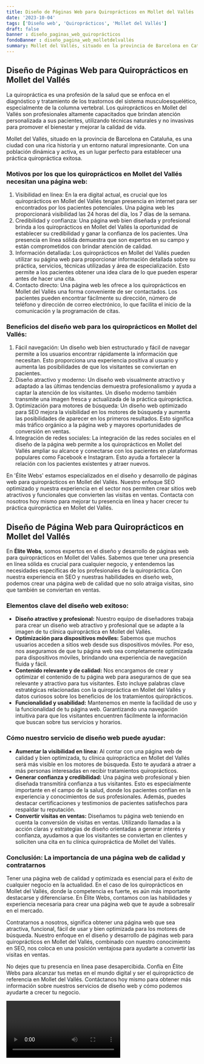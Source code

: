 ```yaml
---
title: Diseño de Páginas Web para Quiroprácticos en Mollet del Vallés
date: '2023-10-04'
tags: ['Diseño web', 'Quiroprácticos', 'Mollet del Vallés']
draft: false
banner : diseño_paginas_web_quiroprácticos
fondoBanner : diseño_pagina_web_molletdelvallés
summary: Mollet del Vallés, situado en la provincia de Barcelona en Cataluña, es una ciudad con una rica historia y un entorno natural impresionante. Con una población dinámica y activa, es un lugar perfecto para establecer una práctica quiropráctica exitosa.
---
```


## Diseño de Páginas Web para Quiroprácticos en Mollet del Vallés
La quiropráctica es una profesión de la salud que se enfoca en el diagnóstico y tratamiento de los trastornos del sistema musculoesquelético, especialmente de la columna vertebral. Los quiroprácticos en Mollet del Vallés son profesionales altamente capacitados que brindan atención personalizada a sus pacientes, utilizando técnicas naturales y no invasivas para promover el bienestar y mejorar la calidad de vida.

Mollet del Vallés, situado en la provincia de Barcelona en Cataluña, es una ciudad con una rica historia y un entorno natural impresionante. Con una población dinámica y activa, es un lugar perfecto para establecer una práctica quiropráctica exitosa.

### Motivos por los que los quiroprácticos en Mollet del Vallés necesitan una página web:
1. Visibilidad en línea: En la era digital actual, es crucial que los quiroprácticos en Mollet del Vallés tengan presencia en internet para ser encontrados por los pacientes potenciales. Una página web les proporcionará visibilidad las 24 horas del día, los 7 días de la semana.
2. Credibilidad y confianza: Una página web bien diseñada y profesional brinda a los quiroprácticos en Mollet del Vallés la oportunidad de establecer su credibilidad y ganar la confianza de los pacientes. Una presencia en línea sólida demuestra que son expertos en su campo y están comprometidos con brindar atención de calidad.
3. Información detallada: Los quiroprácticos en Mollet del Vallés pueden utilizar su página web para proporcionar información detallada sobre su práctica, servicios, técnicas utilizadas y área de especialización. Esto permite a los pacientes obtener una idea clara de lo que pueden esperar antes de hacer una cita.
4. Contacto directo: Una página web les ofrece a los quiroprácticos en Mollet del Vallés una forma conveniente de ser contactados. Los pacientes pueden encontrar fácilmente su dirección, número de teléfono y dirección de correo electrónico, lo que facilita el inicio de la comunicación y la programación de citas.

### Beneficios del diseño web para los quiroprácticos en Mollet del Vallés:
1. Fácil navegación: Un diseño web bien estructurado y fácil de navegar permite a los usuarios encontrar rápidamente la información que necesitan. Esto proporciona una experiencia positiva al usuario y aumenta las posibilidades de que los visitantes se conviertan en pacientes.
2. Diseño atractivo y moderno: Un diseño web visualmente atractivo y adaptado a las últimas tendencias demuestra profesionalismo y ayuda a captar la atención de los visitantes. Un diseño moderno también transmite una imagen fresca y actualizada de la práctica quiropráctica.
3. Optimización para motores de búsqueda: Un diseño web optimizado para SEO mejora la visibilidad en los motores de búsqueda y aumenta las posibilidades de aparecer en los primeros resultados. Esto significa más tráfico orgánico a la página web y mayores oportunidades de conversión en ventas.
4. Integración de redes sociales: La integración de las redes sociales en el diseño de la página web permite a los quiroprácticos en Mollet del Vallés ampliar su alcance y conectarse con los pacientes en plataformas populares como Facebook e Instagram. Esto ayuda a fortalecer la relación con los pacientes existentes y atraer nuevos.

En 'Élite Webs' estamos especializados en el diseño y desarrollo de páginas web para quiroprácticos en Mollet del Vallés. Nuestro enfoque SEO optimizado y nuestra experiencia en el sector nos permiten crear sitios web atractivos y funcionales que convierten las visitas en ventas. Contacta con nosotros hoy mismo para mejorar tu presencia en línea y hacer crecer tu práctica quiropráctica en Mollet del Vallés.

<GifSeo />

<Cta />

## Diseño de Página Web para Quiroprácticos en Mollet del Vallés

En **Élite Webs**, somos expertos en el diseño y desarrollo de páginas web para quiroprácticos en Mollet del Vallés. Sabemos que tener una presencia en línea sólida es crucial para cualquier negocio, y entendemos las necesidades específicas de los profesionales de la quiropráctica. Con nuestra experiencia en SEO y nuestras habilidades en diseño web, podemos crear una página web de calidad que no solo atraiga visitas, sino que también se conviertan en ventas.

### Elementos clave del diseño web exitoso:

- **Diseño atractivo y profesional:** Nuestro equipo de diseñadores trabaja para crear un diseño web atractivo y profesional que se adapte a la imagen de tu clínica quiropráctica en Mollet del Vallés.
- **Optimización para dispositivos móviles:** Sabemos que muchos usuarios acceden a sitios web desde sus dispositivos móviles. Por eso, nos aseguramos de que tu página web sea completamente optimizada para dispositivos móviles, brindando una experiencia de navegación fluida y fácil.
- **Contenido relevante y de calidad:** Nos encargamos de crear y optimizar el contenido de tu página web para asegurarnos de que sea relevante y atractivo para tus visitantes. Esto incluye palabras clave estratégicas relacionadas con la quiropráctica en Mollet del Vallés y datos curiosos sobre los beneficios de los tratamientos quiroprácticos.
- **Funcionalidad y usabilidad:** Mantenemos en mente la facilidad de uso y la funcionalidad de tu página web. Garantizando una navegación intuitiva para que los visitantes encuentren fácilmente la información que buscan sobre tus servicios y horarios.

### Cómo nuestro servicio de diseño web puede ayudar:

- **Aumentar la visibilidad en línea:** Al contar con una página web de calidad y bien optimizada, tu clínica quiropráctica en Mollet del Vallés será más visible en los motores de búsqueda. Esto te ayudará a atraer a más personas interesadas en recibir tratamientos quiroprácticos.
- **Generar confianza y credibilidad:** Una página web profesional y bien diseñada transmitirá confianza a tus visitantes. Esto es especialmente importante en el campo de la salud, donde los pacientes confían en la experiencia y conocimientos de sus profesionales. Además, puedes destacar certificaciones y testimonios de pacientes satisfechos para respaldar tu reputación.
- **Convertir visitas en ventas:** Diseñamos tu página web teniendo en cuenta la conversión de visitas en ventas. Utilizando llamadas a la acción claras y estrategias de diseño orientadas a generar interés y confianza, ayudamos a que los visitantes se conviertan en clientes y soliciten una cita en tu clínica quiropráctica de Mollet del Vallés.

### Conclusión: La importancia de una página web de calidad y contratarnos

Tener una página web de calidad y optimizada es esencial para el éxito de cualquier negocio en la actualidad. En el caso de los quiroprácticos en Mollet del Vallés, donde la competencia es fuerte, es aún más importante destacarse y diferenciarse. En Élite Webs, contamos con las habilidades y experiencia necesaria para crear una página web que te ayude a sobresalir en el mercado.

Contratarnos a nosotros, significa obtener una página web que sea atractiva, funcional, fácil de usar y bien optimizada para los motores de búsqueda. Nuestro enfoque en el diseño y desarrollo de páginas web para quiroprácticos en Mollet del Vallés, combinado con nuestro conocimiento en SEO, nos coloca en una posición ventajosa para ayudarte a convertir las visitas en ventas.

No dejes que tu presencia en línea pase desapercibida. Confía en Élite Webs para alcanzar tus metas en el mundo digital y ser el quiropráctico de referencia en Mollet del Vallés. Contáctanos hoy mismo para obtener más información sobre nuestros servicios de diseño web y cómo podemos ayudarte a crecer tu negocio.

<Video />

<CtaBot job='Quiroprácticos' city='Mollet del Vallés'/>

<Gmaps query='Mollet del Vallés+españa+maps' />